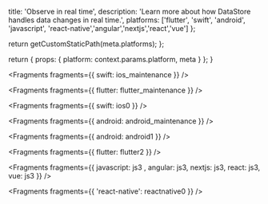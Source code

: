 
  title: 'Observe in real time',
  description:
    'Learn more about how DataStore handles data changes in real time.',
  platforms: ['flutter', 'swift', 'android', 'javascript', 'react-native','angular','nextjs','react','vue'] 
};

  return getCustomStaticPath(meta.platforms);
};

  return {
    props: {
      platform: context.params.platform,
      meta
    }
  };
}


<Fragments fragments={{ swift: ios_maintenance }} />


<Fragments fragments={{ flutter: flutter_maintenance }} />


<Fragments fragments={{ swift: ios0 }} />


<Fragments fragments={{ android: android_maintenance }} />


<Fragments fragments={{ android: android1 }} />


<Fragments fragments={{ flutter: flutter2 }} />


<Fragments fragments={{  javascript: js3 , angular: js3, nextjs: js3, react: js3, vue: js3 }} />


<Fragments fragments={{ 'react-native': reactnative0 }} />
